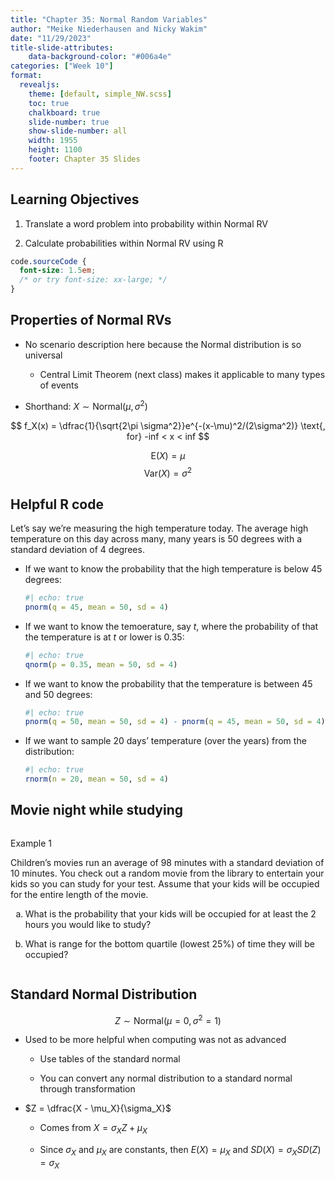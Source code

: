 ```yaml
---
title: "Chapter 35: Normal Random Variables"
author: "Meike Niederhausen and Nicky Wakim"
date: "11/29/2023"
title-slide-attributes:
    data-background-color: "#006a4e"
categories: ["Week 10"]
format: 
  revealjs:
    theme: [default, simple_NW.scss]
    toc: true
    chalkboard: true
    slide-number: true
    show-slide-number: all
    width: 1955
    height: 1100
    footer: Chapter 35 Slides
---
```


## Learning Objectives

1.  Translate a word problem into probability within Normal RV

2.  Calculate probabilities within Normal RV using R

```css
code.sourceCode {
  font-size: 1.5em;
  /* or try font-size: xx-large; */
}
```

## Properties of Normal RVs

-   No scenario description here because the Normal distribution is so universal

      -   Central Limit Theorem (next class) makes it applicable to many types of events

-   Shorthand: $X \sim \text{Normal}(\mu, \sigma^2)$

$$
f_X(x) = \dfrac{1}{\sqrt{2\pi \sigma^2}}e^{-(x-\mu)^2/(2\sigma^2)} \text{, for} -inf < x < inf
$$

$$\text{E}(X) = \mu $$ $$\text{Var}(X) = \sigma^2$$

## Helpful R code

Let's say we're measuring the high temperature today. The average high temperature on this day across many, many years is 50 degrees with a standard deviation of 4 degrees.

-   If we want to know the probability that the high temperature is below 45 degrees:

    ```r
    #| echo: true
    pnorm(q = 45, mean = 50, sd = 4)
    ```

-   If we want to know the temoerature, say $t$, where the probability of that the temperature is at $t$ or lower is 0.35:

    ```r
    #| echo: true
    qnorm(p = 0.35, mean = 50, sd = 4)
    ```

-   If we want to know the probability that the temperature is between 45 and 50 degrees:

    ```r
    #| echo: true
    pnorm(q = 50, mean = 50, sd = 4) - pnorm(q = 45, mean = 50, sd = 4)

    ```

-   If we want to sample 20 days' temperature (over the years) from the distribution:

    ```r
    #| echo: true
    rnorm(n = 20, mean = 50, sd = 4)
    ```

## Movie night while studying

::: columns
::: {.column width="37%"}
::: example
::: ex-title
Example 1
:::

::: ex-cont
Children's movies run an average of 98 minutes with a standard deviation of 10 minutes. You check out a random movie from the library to entertain your kids so you can study for your test. Assume that your kids will be occupied for the entire length of the movie.

a.  What is the probability that your kids will be occupied for at least the 2 hours you would like to study?

b.  What is range for the bottom quartile (lowest 25%) of time they will be occupied?
:::
:::
:::
:::

## Standard Normal Distribution

$$ Z \sim \text{Normal}(\mu = 0, \sigma^2 = 1)$$

-   Used to be more helpful when computing was not as advanced

    -   Use tables of the standard normal

    -   You can convert any normal distribution to a standard normal through transformation

-   $Z = \dfrac{X - \mu_X}{\sigma_X}$

    -   Comes from $X = \sigma_X Z + \mu_X$

    -   Since $\sigma_X$ and $\mu_X$ are constants, then $E(X) = \mu_X$ and $SD(X) = \sigma_X SD(Z) = \sigma_X$
